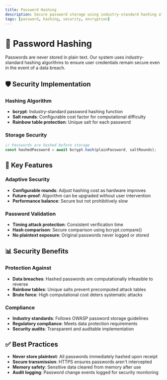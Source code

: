 ```yaml
---
title: Password Hashing
description: Secure password storage using industry-standard hashing algorithms
tags: [password, hashing, security, encryption]
---
```


# 🔐 Password Hashing

Passwords are never stored in plain text. Our system uses industry-standard hashing algorithms to ensure user credentials remain secure even in the event of a data breach.

## 🛡️ Security Implementation

### Hashing Algorithm
- **bcrypt**: Industry-standard password hashing function
- **Salt rounds**: Configurable cost factor for computational difficulty
- **Rainbow table protection**: Unique salt for each password

### Storage Security
```ts
// Passwords are hashed before storage
const hashedPassword = await bcrypt.hash(plainPassword, saltRounds);
```

## 🔧 Key Features

### Adaptive Security
- **Configurable rounds**: Adjust hashing cost as hardware improves
- **Future-proof**: Algorithm can be upgraded without user intervention
- **Performance balance**: Secure but not prohibitively slow

### Password Validation
- **Timing attack protection**: Consistent verification time
- **Hash comparison**: Secure comparison using bcrypt.compare()
- **No plaintext exposure**: Original passwords never logged or stored

## 📊 Security Benefits

### Protection Against
- **Data breaches**: Hashed passwords are computationally infeasible to reverse
- **Rainbow tables**: Unique salts prevent precomputed attack tables
- **Brute force**: High computational cost deters systematic attacks

### Compliance
- **Industry standards**: Follows OWASP password storage guidelines
- **Regulatory compliance**: Meets data protection requirements
- **Security audits**: Transparent and auditable implementation

## ✅ Best Practices

- **Never store plaintext**: All passwords immediately hashed upon receipt
- **Secure transmission**: HTTPS ensures passwords aren't intercepted
- **Memory safety**: Sensitive data cleared from memory after use
- **Audit logging**: Password change events logged for security monitoring 